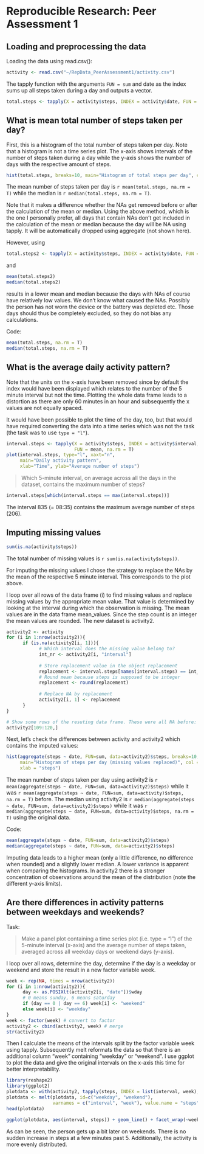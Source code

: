 # Reproducible Research: Peer Assessment 1

## Loading and preprocessing the data
Loading the data using read.csv():

```r
activity <- read.csv("~/RepData_PeerAssessment1/activity.csv")
```

The tapply function with the arguments `FUN = sum` and date as the index sums 
up all steps taken during a day and outputs a vector.
```r
total.steps <- tapply(X = activity$steps, INDEX = activity$date, FUN = sum)
```

## What is mean total number of steps taken per day?
First, this is a histogram of the total number of steps taken per day. Note that
a histogram is not a time series plot. The x-axis shows intervals of the number
of steps taken during a day while the y-axis shows the number of days with
the respective amount of steps.
```r
hist(total.steps, breaks=10, main="Histogram of total steps per day", col="gray")
```

The mean number of steps taken per day is 
`r mean(total.steps, na.rm = T)`
while the median is 
`r median(total.steps, na.rm = T)`.

Note that it makes a difference whether the NAs get removed before or after the
calculation of the mean or median. Using the above method, which is the one I 
personally prefer, all days that contain NAs don't get included in the calculation
of the mean or median because the day will be NA using tapply. It will be 
automatically dropped using aggregate (not shown here).

However, using 
```r
total.steps2 <- tapply(X = activity$steps, INDEX = activity$date, FUN = sum, na.rm=T)
```
and 
```r
mean(total.steps2)
median(total.steps2)
```
results in a lower mean and median because the days with NAs of course have
relatively low values. We don't know what caused the NAs. Possibly the person has not
worn the device or the battery was depleted etc. Those days should thus be 
completely excluded, so they do not bias any calculations.

Code:
```r
mean(total.steps, na.rm = T)
median(total.steps, na.rm = T)
```

## What is the average daily activity pattern?
Note that the units on the x-axis have been removed
since by default the index would have been displayed which relates to the 
number of the 5 minute interval but not the time. Plotting the whole data frame
leads to a distortion as there are only 60 minutes in an hour and subsequently
the x values are not equally spaced.

It would have been possible to plot the time of the day, too, but that would 
have required converting the data into a time series which was not the task
(the task was to use `type = "l"`).
```r
interval.steps <- tapply(X = activity$steps, INDEX = activity$interval, 
                         FUN = mean, na.rm = T)
plot(interval.steps, type="l", xaxt="n",
     main="Daily activity pattern", 
     xlab="Time", ylab="Average number of steps")
```

> Which 5-minute interval, on average across all the days in the dataset, 
> contains the maximum number of steps?

```r
interval.steps[which(interval.steps == max(interval.steps))]
```

The interval 835 (= 08:35) contains the maximum average number of steps (206).

## Imputing missing values
```r
sum(is.na(activity$steps))
```
The total number of missing values is `r sum(is.na(activity$steps))`.

For imputing the missing values I chose the strategy to replace the NAs by 
the mean of the respective 5 minute interval. This corresponds to the plot above.

I loop over all rows of the data frame (i) to find missing values
and replace missing values by the appropriate mean value. That value is 
determined by looking at the interval during which the observation is missing.
The mean values are in the data frame mean_values. Since the step count is an
integer the mean values are rounded. The new dataset is activity2.

```r
activity2 <- activity
for (i in 1:nrow(activity2)){
      if (is.na(activity2[i, 1])){
            # Which interval does the missing value belong to?
            int_nr <- activity2[i, "interval"]
            
            # Store replacement value in the object replacement
            replacement <- interval.steps[names(interval.steps) == int_nr]
            # Round mean because steps is supposed to be integer
            replacement <- round(replacement)
            
            # Replace NA by replacement
            activity2[i, 1] <- replacement
      }
}

# Show some rows of the resuting data frame. These were all NA before:
activity2[109:120,]
```

Next, let's check the differences between activity and activity2 which contains
the imputed values:

```r
hist(aggregate(steps ~ date, FUN=sum, data=activity2)$steps, breaks=10,
     main="Histogram of steps per day (missing values replaced)", col = "gray",
     xlab = "steps")
```

The mean number of steps taken per day using activity2 is 
`r mean(aggregate(steps ~ date, FUN=sum, data=activity2)$steps)`
while it was 
`r mean(aggregate(steps ~ date, FUN=sum, data=activity)$steps, na.rm = T)`
before.
The median using activity2 is 
`r median(aggregate(steps ~ date, FUN=sum, data=activity2)$steps)`
while it was 
`r median(aggregate(steps ~ date, FUN=sum, data=activity)$steps, na.rm = T)`
using the original data.

Code:
```r
mean(aggregate(steps ~ date, FUN=sum, data=activity2)$steps)
median(aggregate(steps ~ date, FUN=sum, data=activity2)$steps)
```

Imputing data leads to a higher mean (only a little difference, no difference 
when rounded) and a slightly lower median. 
A lower variance is
apparent when comparing the histograms. In activity2 there is a stronger
concentration of observations around the mean of the distribution (note the 
different y-axis limits).

## Are there differences in activity patterns between weekdays and weekends?

Task:

> Make a panel plot containing a time series plot (i.e. type = "l") of 
> the 5-minute interval (x-axis) and the average number of steps taken, 
> averaged across all weekday days or weekend days (y-axis).

I loop over all rows, determine the day, determine if the day is a weekday or 
weekend and store the result in a new factor variable week.

```r
week <- rep(NA, times = nrow(activity2))
for (i in 1:nrow(activity2)){
      day <- as.POSIXlt(activity2[i, "date"])$wday
      # 0 means sunday, 6 means saturday
      if (day == 0 | day == 6) week[i] <- "weekend"
      else week[i] <- "weekday"
}
week <- factor(week) # convert to factor
activity2 <- cbind(activity2, week) # merge
str(activity2)
```

Then I calculate the means of the intervals split by the factor variable week
using tapply. Subsequently melt reformats the data so that there is an 
additional column "week" containing "weekday" or "weekend". I use ggplot to
plot the data and give the original intervals on the x-axis this time for 
better interpretability.

```r
library(reshape2)
library(ggplot2)
plotdata <- with(activity2, tapply(steps, INDEX = list(interval, week), mean))
plotdata <- melt(plotdata, id=c("weekday", "weekend"),
                 varnames = c("interval", "week"), value.name = "steps")
head(plotdata)

ggplot(plotdata, aes(interval, steps)) + geom_line() + facet_wrap(~week, nrow=2)
```

As can be seen, the person gets up a bit later on weekends. There is no sudden
increase in steps at a few minutes past 5. Additionally, the activity is more 
evenly distributed.